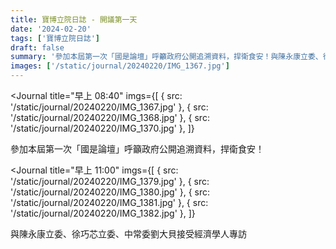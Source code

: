 ```yaml
---
title: 寶博立院日誌 - 開議第一天
date: '2024-02-20'
tags: ['寶博立院日誌']
draft: false
summary: '參加本屆第一次「國是論壇」呼籲政府公開追溯資料，捍衛食安！與陳永康立委、徐巧芯立委、中常委劉大貝接受經濟學人專訪'
images: ['/static/journal/20240220/IMG_1367.jpg']
---
```


<Journal
  title="早上 08:40"
  imgs={[
    { src: '/static/journal/20240220/IMG_1367.jpg' },
    { src: '/static/journal/20240220/IMG_1368.jpg' },
    { src: '/static/journal/20240220/IMG_1370.jpg' },
  ]}
>
  參加本屆第一次「國是論壇」呼籲政府公開追溯資料，捍衛食安！
</Journal>

<Journal
  title="早上 11:00"
  imgs={[
    { src: '/static/journal/20240220/IMG_1379.jpg' },
    { src: '/static/journal/20240220/IMG_1380.jpg' },
    { src: '/static/journal/20240220/IMG_1381.jpg' },
    { src: '/static/journal/20240220/IMG_1382.jpg' },
  ]}
>
  與陳永康立委、徐巧芯立委、中常委劉大貝接受經濟學人專訪
</Journal>
